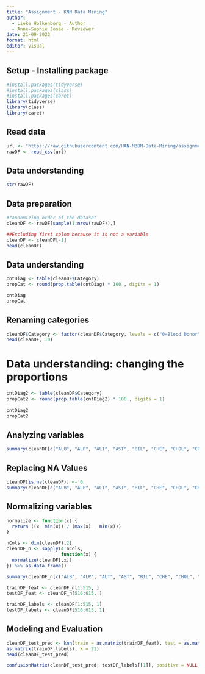 ---
title: "Assignment - KNN Data Mining"
author: 
  - Lieke Holkenborg - Author
  - Anne-Sophie Josée - Reviewer
date: 21-09-2022 
format: html
editor: visual
---

## Setup - Installing package

```{r}
#install.packages(tidyverse)
#install.packages(class)
#install.packages(caret)
library(tidyverse)
library(class)
library(caret)
```

## Read data

```{r}
url <- "https://raw.githubusercontent.com/HAN-M3DM-Data-Mining/assignments/master/datasets/KNN-hcvdat0.csv"
rawDF <- read_csv(url)
```

## Data understanding

```{r}
str(rawDF)
```

## Data preparation

```{r}
#randomizing order of the dataset
cleanDF <- rawDF[sample(1:nrow(rawDF)),]
```

```{r}
##Excluding first colom because it is not a variable
cleanDF <- cleanDF[-1]
head(cleanDF)
```

## Data understanding

```{r}
cntDiag <- table(cleanDF$Category)
propCat <- round(prop.table(cntDiag) * 100 , digits = 1)

cntDiag
propCat
```

## Renaming categories

```{r}
cleanDF$Category <- factor(cleanDF$Category, levels = c("0=Blood Donor","0s=suspect Blood Donor", "1=Hepatitis", "2=Fibrosis", "3=Cirrhosis"), labels = c("Able to give blood", "Not able to give blood", "Not able to give blood", "Not able to give blood", "Not able to give blood")) %>% relevel ("Not able to give blood")
head(cleanDF, 10)
```

# Data understanding: changing the proportions

```{r}
cntDiag2 <- table(cleanDF$Category)
propCat2 <- round(prop.table(cntDiag2) * 100 , digits = 1)
                  
cntDiag2
propCat2
```

## Analyzing variables

```{r}
summary(cleanDF[c("ALB", "ALP", "ALT", "AST", "BIL", "CHE", "CHOL", "CREA", "GGT", "PROT")])
```

## Replacing NA Values

```{r}
cleanDF[is.na(cleanDF)] <- 0
summary(cleanDF[c("ALB", "ALP", "ALT", "AST", "BIL", "CHE", "CHOL", "CREA", "GGT", "PROT")])
```

## Normalizing variables

```{r}
normalize <- function(x) {
  return ((x- min(x)) / (max(x) - min(x)))
}
```

```{r}
nCols <- dim(cleanDF)[2]
cleanDF_n <- sapply(4:nCols,
                    function(x) {
  normalize(cleanDF[,x])
}) %>% as.data.frame()

summary(cleanDF_n[c("ALB", "ALP", "ALT", "AST", "BIL", "CHE", "CHOL", "CREA", "GGT", "PROT")])
```

```{r}
trainDF_feat <- cleanDF_n[1:515, ]
testDF_feat <- cleanDF_n[516:615, ]

trainDF_labels <- cleanDF[1:515, 1]
testDF_labels <- cleanDF[516:615, 1]
```

## Modeling and Evaluation

```{r}
cleanDF_test_pred <- knn(train = as.matrix(trainDF_feat), test = as.matrix(testDF_feat), cl = 
as.matrix(trainDF_labels), k = 21)
head(cleanDF_test_pred)
```

```{r}
confusionMatrix(cleanDF_test_pred, testDF_labels[[1]], positive = NULL, dnn = c("Prediction", "True"))
```
